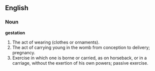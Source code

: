 ==English==

===Noun===

'''gestation'''

#The act of wearing (clothes or ornaments).
#The act of carrying young in the womb from conception to delivery; pregnancy.
#Exercise in which one is borne or carried, as on horseback, or in a carriage, without the exertion of his own powers; passive exercise.